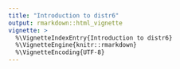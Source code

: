 ```yaml
---
title: "Introduction to distr6"
output: rmarkdown::html_vignette
vignette: >
  %\VignetteIndexEntry{Introduction to distr6}
  %\VignetteEngine{knitr::rmarkdown}
  %\VignetteEncoding{UTF-8}
---
```

